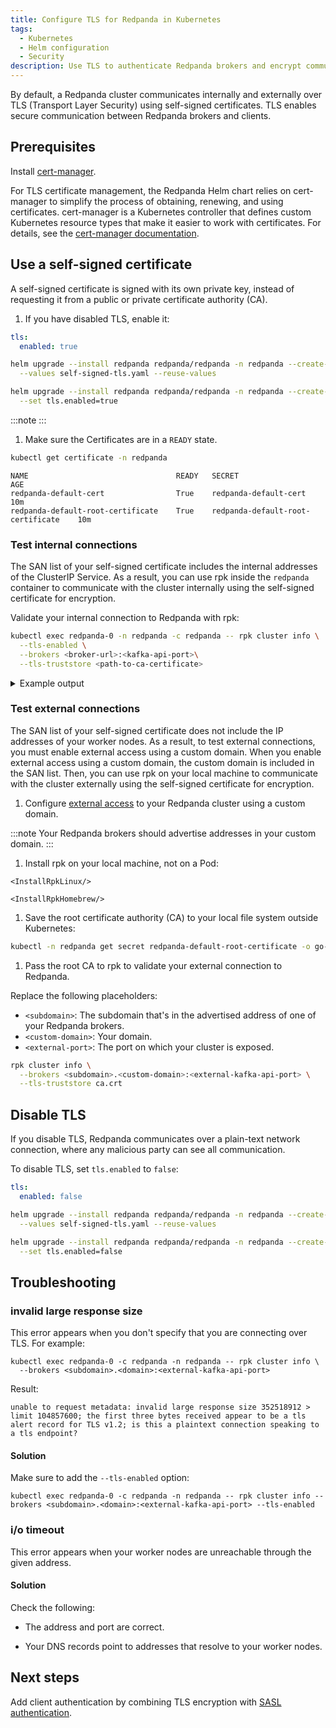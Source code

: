 ```yaml
---
title: Configure TLS for Redpanda in Kubernetes
tags:
  - Kubernetes
  - Helm configuration
  - Security
description: Use TLS to authenticate Redpanda brokers and encrypt communication between clients and brokers.
---
```


<head>
    <meta name="title" content="Configure TLS in Kubernetes | Redpanda Docs"/>
    <meta name="description" content="Use TLS to authenticate Redpanda brokers and encrypt communication between clients and brokers."/>
</head>


By default, a Redpanda cluster communicates internally and externally over TLS (Transport Layer Security) using self-signed certificates. TLS enables secure communication between Redpanda brokers and clients.

## Prerequisites

Install [cert-manager](https://cert-manager.io/docs/installation/helm/).

For TLS certificate management, the Redpanda Helm chart relies on cert-manager to simplify the process of obtaining, renewing, and using certificates. cert-manager is a Kubernetes controller that defines custom Kubernetes resource types that make it easier to work with certificates. For details, see the [cert-manager documentation](https://cert-manager.io/docs/).

## Use a self-signed certificate

A self-signed certificate is signed with its own private key, instead of requesting it from a public or private certificate authority (CA).

1. If you have disabled TLS, enable it:

  <Tabs groupId="helm-config">
  <TabItem value="values" label="--values">

  ```yaml title="self-signed-tls.yaml"
  tls:
    enabled: true
  ```

  ```bash
  helm upgrade --install redpanda redpanda/redpanda -n redpanda --create-namespace \
    --values self-signed-tls.yaml --reuse-values
  ```

  </TabItem>
  <TabItem value="flags" label="--set">

  ```bash
  helm upgrade --install redpanda redpanda/redpanda -n redpanda --create-namespace \
    --set tls.enabled=true
  ```

  </TabItem>
  </Tabs>

  :::note
  <ValuesYaml path="tls"/>
  :::

1. Make sure the Certificates are in a `READY` state.

  ```bash
  kubectl get certificate -n redpanda
  ```

  ```
  NAME                                 READY   SECRET                               AGE
  redpanda-default-cert                True    redpanda-default-cert                10m
  redpanda-default-root-certificate    True    redpanda-default-root-certificate    10m
  ```

### Test internal connections

The SAN list of your self-signed certificate includes the internal addresses of the ClusterIP Service. As a result, you can use rpk inside the `redpanda` container to communicate with the cluster internally using the self-signed certificate for encryption.

Validate your internal connection to Redpanda with rpk:

```bash
kubectl exec redpanda-0 -n redpanda -c redpanda -- rpk cluster info \
  --tls-enabled \
  --brokers <broker-url>:<kafka-api-port>\
  --tls-truststore <path-to-ca-certificate>
```

<details>
<summary>
Example output
</summary>

```
CLUSTER
=======
redpanda.19ae8532-c8fa-49ed-8b35-82d74813db3a

BROKERS
=======
ID    HOST                                             PORT
0*    redpanda-0.redpanda.redpanda.svc.cluster.local.  9093
1     redpanda-1.redpanda.redpanda.svc.cluster.local.  9093
2     redpanda-2.redpanda.redpanda.svc.cluster.local.  9093
```

</details>

### Test external connections

The SAN list of your self-signed certificate does not include the IP addresses of your worker nodes. As a result, to test external connections, you must enable external access using a custom domain. When you enable external access using a custom domain, the custom domain is included in the SAN list. Then, you can use rpk on your local machine to communicate with the cluster externally using the self-signed certificate for encryption. 

1. Configure [external access](../../networking/networking-and-connectivity) to your Redpanda cluster using a custom domain.  

  :::note
  Your Redpanda brokers should advertise addresses in your custom domain.
  :::

1. Install rpk on your local machine, not on a Pod:

  <Tabs>
  <TabItem value="ubuntu" label="Linux" default>

    <InstallRpkLinux/>

  </TabItem>

  <TabItem value="macos" label="macOS">

    <InstallRpkHomebrew/>

  </TabItem>
  </Tabs>

1. Save the root certificate authority (CA) to your local file system outside Kubernetes:

  ```bash
  kubectl -n redpanda get secret redpanda-default-root-certificate -o go-template='{{ index .data "ca.crt" | base64decode }}' > ca.crt
  ```

1. Pass the root CA to rpk to validate your external connection to Redpanda.

  Replace the following placeholders:

  - `<subdomain>`: The subdomain that's in the advertised address of one of your Redpanda brokers.
  - `<custom-domain>`: Your domain.
  - `<external-port>`: The port on which your cluster is exposed.

  ```bash
  rpk cluster info \
    --brokers <subdomain>.<custom-domain>:<external-kafka-api-port> \
    --tls-truststore ca.crt
  ```

## Disable TLS

If you disable TLS, Redpanda communicates over a plain-text network connection, where any malicious party can see all communication.

To disable TLS, set `tls.enabled` to `false`:

<Tabs groupId="helm-config">
<TabItem value="values" label="--values">

```yaml title="no-tls.yaml"
tls:
  enabled: false
```

```bash
helm upgrade --install redpanda redpanda/redpanda -n redpanda --create-namespace \
  --values self-signed-tls.yaml --reuse-values
```

</TabItem>
<TabItem value="flags" label="--set">

```bash
helm upgrade --install redpanda redpanda/redpanda -n redpanda --create-namespace \
  --set tls.enabled=false
```

</TabItem>
</Tabs>

## Troubleshooting

### invalid large response size

This error appears when you don't specify that you are connecting over TLS. For example:

```
kubectl exec redpanda-0 -c redpanda -n redpanda -- rpk cluster info \
  --brokers <subdomain>.<domain>:<external-kafka-api-port>
```

Result:

```
unable to request metadata: invalid large response size 352518912 > limit 104857600; the first three bytes received appear to be a tls alert record for TLS v1.2; is this a plaintext connection speaking to a tls endpoint?
```

#### Solution

Make sure to add the `--tls-enabled` option:

```
kubectl exec redpanda-0 -c redpanda -n redpanda -- rpk cluster info --brokers <subdomain>.<domain>:<external-kafka-api-port> --tls-enabled
```

### i/o timeout

This error appears when your worker nodes are unreachable through the given address.

#### Solution

Check the following:

- The address and port are correct.

- Your DNS records point to addresses that resolve to your worker nodes.

## Next steps

Add client authentication by combining TLS encryption with [SASL authentication](../sasl-kubernetes).